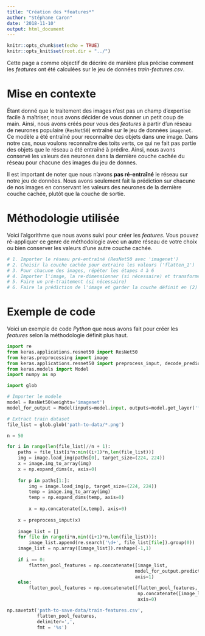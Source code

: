 ```yaml
---
title: "Création des *features*"
author: "Stéphane Caron"
date: '2018-11-10'
output: html_document
---
```


```r
knitr::opts_chunk$set(echo = TRUE)
knitr::opts_knit$set(root.dir = "../")
```

Cette page a comme objectif de décrire de manière plus précise comment les *features* ont été calculées sur le jeu de données *train-features.csv*.

# Mise en contexte

Étant donné que le traitement des images n'est pas un champ d'expertise facile à maîtriser, nous avons décider de vous donner un petit coup de main. Ainsi, nous avons créés pour vous des *features* à partir d'un réseau de neurones populaire (`ResNet50`) entraîné sur le jeu de données `imagenet`. Ce modèle a été entraîné pour reconnaître des objets dans une image. Dans notre cas, nous voulons reconnaître des toits verts, ce qui ne fait pas partie des objets que le réseau a été entraîné à prédire. Ainsi, nous avons conservé les valeurs des neurones dans la dernière couche cachée du réseau pour chacune des images du jeu de donnes. 

Il est important de noter que nous n'avons **pas ré-entraîné** le réseau sur notre jeu de données. Nous avons seulement fait la prédiction sur chacune de nos images en conservant les valeurs des neurones de la dernière couche cachée, plutôt que la couche de sortie.

# Méthodologie utilisée

Voici l'algorithme que nous avons suivi pour créer les *features*. Vous pouvez ré-appliquer ce genre de méthodologie avec un autre réseau de votre choix ou bien conserver les valeurs d'une autre couche cachée.

```r
# 1. Importer le réseau pré-entraîné (ResNet50 avec 'imagenet')
# 2. Choisir la couche cachée pour extraire les valeurs ('flatten_1')
# 3. Pour chacune des images, répéter les étapes 4 à 6
# 4. Importer l'image, la re-dimensionner (si nécessaire) et transformer en array
# 5. Faire un pré-traitement (si nécessaire)
# 6. Faire la prédiction de l'image et garder la couche définit en (2)
```

# Exemple de code

Voici un exemple de code *Python* que nous avons fait pour créer les *features* selon la méthodologie définit plus haut.

```py

import re
from keras.applications.resnet50 import ResNet50
from keras.preprocessing import image
from keras.applications.resnet50 import preprocess_input, decode_predictions
from keras.models import Model
import numpy as np

import glob

# Importer le modele
model = ResNet50(weights='imagenet')
model_for_output = Model(inputs=model.input, outputs=model.get_layer('flatten_1').output)

# Extract train dataset
file_list = glob.glob('path-to-data/*.png')

n = 50

for i in range(len(file_list)//n + 1):
    paths = file_list[i*n:min((i+1)*n,len(file_list))]
    img = image.load_img(paths[0], target_size=(224, 224))
    x = image.img_to_array(img)
    x = np.expand_dims(x, axis=0)
    
    for p in paths[1:]:
        img = image.load_img(p, target_size=(224, 224))
        temp = image.img_to_array(img)
        temp = np.expand_dims(temp, axis=0)
        
        x = np.concatenate([x,temp], axis=0)
    
    x = preprocess_input(x)
    
    image_list = []
    for file in range(i*n,min((i+1)*n,len(file_list))):
        image_list.append(re.search('\d+', file_list[file]).group(0))
    image_list = np.array([image_list]).reshape(-1,1)
    
    if i == 0:
        flatten_pool_features = np.concatenate([image_list, 
                                               model_for_output.predict(x)], 
                                               axis=1)
    else:
        flatten_pool_features = np.concatenate([flatten_pool_features, 
                                                np.concatenate([image_list, model_for_output.predict(x)], axis=1)],
                                                axis=0)

np.savetxt('path-to-save-data/train-features.csv', 
           flatten_pool_features, 
           delimiter=',',
           fmt = '%s')
```

